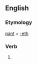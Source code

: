 ==English==

===Etymology===
[[pant]] + [[-eth]]

===Verb===
{{head|en|verb form}}

# {{en-archaic third-person singular of|pant}}